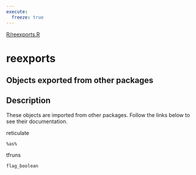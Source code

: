```yaml
---
execute:
  freeze: true
---
```


[R/reexports.R](https://github.com/rstudio/tensorflow//blob/main/R/reexports.R#L) 

# reexports

## Objects exported from other packages

## Description

 These objects are imported from other packages. Follow the links below to see their documentation.   

  

reticulate

`%as%`

 

 

  

tfruns

`flag_boolean`

 










